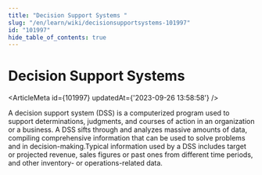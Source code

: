 ```yaml
---
title: "Decision Support Systems "
slug: "/en/learn/wiki/decisionsupportsystems-101997"
id: "101997"
hide_table_of_contents: true
---
```



# Decision Support Systems 

<ArticleMeta id={101997} updatedAt={'2023-09-26 13:58:58'} />
<div className='border-solid border-b border-t-0 my-4 border-[var(--ifm-color-gray-300)]' />

A decision support system (DSS) is a computerized program used to support determinations, judgments, and courses of action in an organization or a business. A DSS sifts through and analyzes massive amounts of data, compiling comprehensive information that can be used to solve problems and in decision-making.Typical information used by a DSS includes target or projected revenue, sales figures or past ones from different time periods, and other inventory- or operations-related data.

